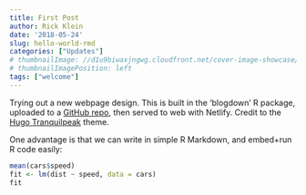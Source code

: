 ```yaml
---
title: First Post
author: Rick Klein
date: '2018-05-24'
slug: hello-world-rmd
categories: ["Updates"]
# thumbnailImage: //d1u9biwaxjngwg.cloudfront.net/cover-image-showcase/city-750.jpg
# thumbnailImagePosition: left
tags: ["welcome"]
---
```


Trying out a new webpage design. This is built in the 'blogdown' R package, uploaded to a [GitHub repo](https://github.com/raklein/raklein.me), then served to web with Netlify. Credit to the [Hugo Tranquilpeak](https://github.com/kakawait/hugo-tranquilpeak-theme) theme.

One advantage is that we can write in simple R Markdown, and embed+run R code easily: 

<!--more-->

```r
mean(cars$speed)
fit <- lm(dist ~ speed, data = cars)
fit
```
